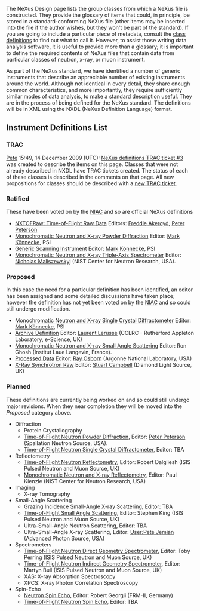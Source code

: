 The NeXus Design page lists the group classes from which a NeXus file is constructed. They provide the glossary of items that could, in principle, be stored in a standard-conforming NeXus file (other items may be inserted into the file if the author wishes, but they won't be part of the standard). If you are going to include a particular piece of metadata, consult the [[Design|class definitions]] to find out what to call it. However, to assist those writing data analysis software, it is useful to provide more than a glossary; it is important to define the required contents of NeXus files that contain data from particular classes of neutron, x-ray, or muon instrument.

As part of the NeXus standard, we have identified a number of generic instruments that describe an appreciable number of existing instruments around the world. Although not identical in every detail, they share enough common characteristics, and more importantly, they require sufficiently similar modes of data analysis, to make a standard description useful. They are in the process of being defined for the NeXus standard. The definitions will be in XML using the NXDL (NeXus Definition Language) format.

==Instrument Definitions List==

===TRAC===

[[User:Pete Jemian|Pete]] 15:49, 14 December 2009 (UTC):
[http://trac.nexusformat.org/definitions/ticket/3 NeXus definitions TRAC ticket #3]
was created to describe the items on this page.  Classes that were not already described in NXDL have TRAC tickets created.  The status of each of these classes is described in the comments on that page.  All new propositions for classes should be described with a [http://trac.nexusformat.org/definitions/newticket  new TRAC ticket].

===Ratified===
These have been voted on by the [[NIAC]] and so are official NeXus definitions
*[[TOFRaw|NXTOFRaw: Time-of-Flight Raw Data]] Editors: [[User:Freddie_Akeroyd|Freddie Akeroyd]], [[User:Peter_Peterson|Peter Peterson]]
*[[Monochromatic Neutron and X-ray Powder Diffraction]] Editor: [[User:Mark_Koennecke|Mark Könnecke]], PSI
*[[GenericScan|Generic Scanning Instrument]] Editor: [[User:Mark_Koennecke|Mark Könnecke]], PSI
*[[Monochromatic Neutron and X-ray Triple-Axis Spectrometer]] Editor: [[User:Nickm|Nicholas Maliszewskyj]] (NIST Center for Neutron Research, USA).

===Proposed===
In this case the need for a particular definition has been identified, an editor has been assigned and some detailed discussions have taken place; however the definition has not yet been voted on by the [[NIAC]] and so could still undergo modification.
*[[Monochromatic Neutron and X-ray Single Crystal Diffractometer]] Editor: [[User:Mark_Koennecke|Mark Könnecke]], PSI
*[[Archive Definition]] Editor: [[User:L.lerusse|Laurent Lerusse]] (CCLRC - Rutherford Appleton Laboratory, e-Science, UK)
*[[SAS|Monochromatic Neutron and X-ray Small Angle Scattering]] Editor: Ron Ghosh (Institut Laue Langevin, France).
*[[Processed Data]] Editor: [[User:Ray Osborn|Ray Osborn]] (Argonne National Laboratory, USA)
*[[XESraw|X-Ray Synchrotron Raw]] Editor: [[User:Stuart Campbell|Stuart Campbell]] (Diamond Light Source, UK)

===Planned===
These definitions are currently being worked on and so could still undergo major revisions. When they near completion they will be moved into the ''Proposed'' category above.
*Diffraction
**Protein Crystallography
**[[Time-of-Flight Neutron Powder Diffraction]], Editor: [[User:Pfpeterson|Peter Peterson]] (Spallation Neutron Source, USA).
**[[Time-of-Flight Neutron Single Crystal Diffractometer]], Editor: TBA
*Reflectometry
** [[Time-of-Flight Neutron Reflectometry]], Editor: Robert Dalgliesh (ISIS Pulsed Neutron and Muon Source, UK)
** [[Monochromatic Neutron and X-ray Reflectometry]], Editor: Paul Kienzle (NIST Center for Neutron Research, USA)
*Imaging
**X-ray Tomography
*Small-Angle Scattering
**Grazing Incidence Small-Angle X-ray Scattering, Editor: TBA
**[[Time-of-Flight Small Angle Scattering]], Editor: Stephen King (ISIS Pulsed Neutron and Muon Source, UK)
**Ultra-Small-Angle Neutron Scattering, Editor: TBA
**Ultra-Small-Angle X-ray Scattering, Editor: [[User:Pete Jemian]] (Advanced Photon Source, USA)
*Spectrometers
**[[Time-of-Flight Neutron Direct Geometry Spectrometer]], Editor: Toby Perring (ISIS Pulsed Neutron and Muon Source, UK)
**[[Time-of-Flight Neutron Indirect Geometry Spectrometer]], Editor: Martyn Bull (ISIS Pulsed Neutron and Muon Source, UK)
**XAS: X-ray Absorption Spectroscopy
**XPCS: X-ray Photon Correlation Spectroscopy
*Spin-Echo
**[[Neutron Spin Echo]], Editor: Robert Georgii (FRM-II, Germany)
**[[Time-of-Flight Neutron Spin Echo]], Editor: TBA
